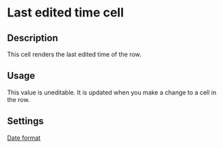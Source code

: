 # Last edited time cell

## Description

This cell renders the last edited time of the row.

## Usage

This value is uneditable. It is updated when you make a change to a cell in the row.

## Settings

[Date format](../../../Features/Columns/column-settings#linking-dashboard-files#date-format)
